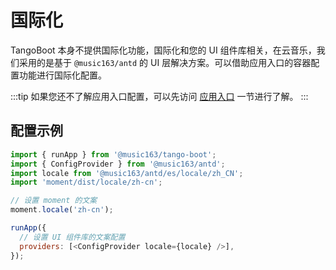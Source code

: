 # 国际化

TangoBoot 本身不提供国际化功能，国际化和您的 UI 组件库相关，在云音乐，我们采用的是基于 `@music163/antd` 的 UI 层解决方案。可以借助应用入口的容器配置功能进行国际化配置。

:::tip
如果您还不了解应用入口配置，可以先访问 [应用入口](./app) 一节进行了解。
:::

## 配置示例

```js
import { runApp } from '@music163/tango-boot';
import { ConfigProvider } from '@music163/antd';
import locale from '@music163/antd/es/locale/zh_CN';
import 'moment/dist/locale/zh-cn';

// 设置 moment 的文案
moment.locale('zh-cn');

runApp({
  // 设置 UI 组件库的文案配置
  providers: [<ConfigProvider locale={locale} />],
});
```
